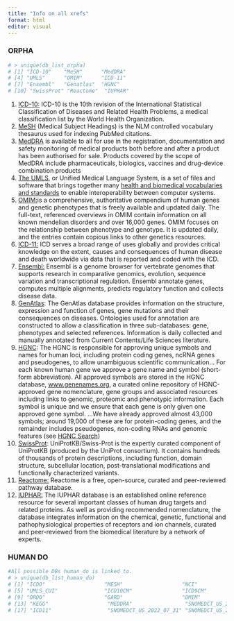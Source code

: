 ```yaml
---
title: "Info on all xrefs"
format: html
editor: visual
---
```


### ORPHA

```R
# > unique(db_list_orpha)
# [1] "ICD-10"    "MeSH"      "MedDRA"
# [4] "UMLS"      "OMIM"      "ICD-11"
# [7] "Ensembl"   "Genatlas"  "HGNC"
# [10] "SwissProt" "Reactome"  "IUPHAR"
```

1.  [ICD-10:](https://www.cms.gov/Medicare/Coding/ICD10/ICD-10Resources) ICD-10 is the 10th revision of the International Statistical Classification of Diseases and Related Health Problems, a medical classification list by the World Health Organization.
2.  [MeSH](https://www.nlm.nih.gov/mesh/meshhome.html) (Medical Subject Headings) is the NLM controlled vocabulary thesaurus used for indexing PubMed citations.
3.  [MedDRA](https://www.meddra.org/how-to-use/support-documentation/english/welcome) is available to all for use in the registration, documentation and safety monitoring of medical products both before and after a product has been authorised for sale. Products covered by the scope of MedDRA include pharmaceuticals, biologics, vaccines and drug-device combination products
4.  [The UMLS](https://www.nlm.nih.gov/research/umls/index.html), or Unified Medical Language System, is a set of files and software that brings together many [health and biomedical vocabularies and standards](https://www.nlm.nih.gov/research/umls/sourcereleasedocs/index.html) to enable interoperability between computer systems.
5.  [OMIM:](https://www.omim.org/about)is a comprehensive, authoritative compendium of human genes and genetic phenotypes that is freely available and updated daily. The full-text, referenced overviews in OMIM contain information on all known mendelian disorders and over 16,000 genes. OMIM focuses on the relationship between phenotype and genotype. It is updated daily, and the entries contain copious links to other genetics resources.
6.  [ICD-11:](https://icd.who.int/en) ICD serves a broad range of uses globally and provides critical knowledge on the extent, causes and consequences of human disease and death worldwide via data that is reported and coded with the ICD.
7.  [Ensembl:](https://asia.ensembl.org/index.html) Ensembl is a genome browser for vertebrate genomes that supports research in comparative genomics, evolution, sequence variation and transcriptional regulation. Ensembl annotate genes, computes multiple alignments, predicts regulatory function and collects disease data.
8.  [GenAtlas](http://genatlas.medecine.univ-paris5.fr/imagine/home.php?sous_menu=1): The GenAtlas database provides information on the structure, expression and function of genes, gene mutations and their consequences on diseases. Ontologies used for annotation are constructed to allow a classification in three sub-databases: gene, phenotypes and selected references. Information is daily collected and manually annotated from Current Contents/Life Sciences literature.
9.  [HGNC](https://www.genenames.org/about/): The HGNC is responsible for approving unique symbols and names for human loci, including protein coding genes, ncRNA genes and pseudogenes, to allow unambiguous scientific communication... For each known human gene we approve a gene name and symbol (short-form abbreviation). All approved symbols are stored in the HGNC database, [www.genenames.org](https://www.genenames.org/tools/search), a curated online repository of HGNC-approved gene nomenclature, gene groups and associated resources including links to genomic, proteomic and phenotypic information. Each symbol is unique and we ensure that each gene is only given one approved gene symbol. ...We have already approved almost 43,000 symbols; around 19,000 of these are for protein-coding genes, and the remainder includes pseudogenes, non-coding RNAs and genomic features (see [HGNC Search](https://www.genenames.org/tools/search))
10. [SwissProt](https://www.expasy.org/resources/uniprotkb-swiss-prot): UniProtKB/Swiss-Prot is the expertly curated component of UniProtKB (produced by the UniProt consortium). It contains hundreds of thousands of protein descriptions, including function, domain structure, subcellular location, post-translational modifications and functionally characterized variants.
11. [Reactome:](https://reactome.org/) Reactome is a free, open-source, curated and peer-reviewed pathway database.
12. [IUPHAR:](https://www.ncbi.nlm.nih.gov/pmc/articles/PMC3013670/) The IUPHAR database is an established online reference resource for several important classes of human drug targets and related proteins. As well as providing recommended nomenclature, the database integrates information on the chemical, genetic, functional and pathophysiological properties of receptors and ion channels, curated and peer-reviewed from the biomedical literature by a network of experts.\

### HUMAN DO

```R

#All possible DBs human_do is linked to.
# > unique(db_list_human_do)
# [1] "ICDO"                   "MESH"                   "NCI"                    "SNOMEDCT_US_2022_03_01"
# [5] "UMLS_CUI"               "ICD10CM"                "ICD9CM"                 "SNOMEDCT_US_2021_09_01"
# [9] "ORDO"                   "GARD"                   "OMIM"                   "EFO"
# [13] "KEGG"                   "MEDDRA"                 "SNOMEDCT_US_2021_07_31" "SNOMEDCT_US_2022_10_31"
# [17] "ICD11"                  "SNOMEDCT_US_2022_07_31" "SNOMEDCT_US_2020_09_01" "SNOMEDCT_US_2020_03_01"
```
